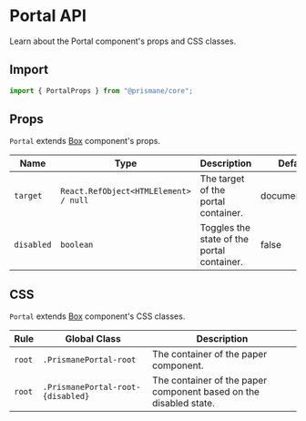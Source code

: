 # Portal API

Learn about the Portal component's props and CSS classes.

## Import

```js
import { PortalProps } from "@prismane/core";
```

## Props

`Portal` extends [Box](/docs/components-api/box-api) component's props.

| Name       | Type                                  | Description                                | Default       |
| ---------- | ------------------------------------- | ------------------------------------------ | ------------- |
| `target`   | `React.RefObject<HTMLElement> / null` | The target of the portal container.        | document.body |
| `disabled` | `boolean`                             | Toggles the state of the portal container. | false         |

## CSS

`Portal` extends [Box](/docs/components-api/box-api) component's CSS classes.

| Rule   | Global Class                      | Description                                                       |
| ------ | --------------------------------- | ----------------------------------------------------------------- |
| `root` | `.PrismanePortal-root`            | The container of the paper component.                             |
| `root` | `.PrismanePortal-root-{disabled}` | The container of the paper component based on the disabled state. |
